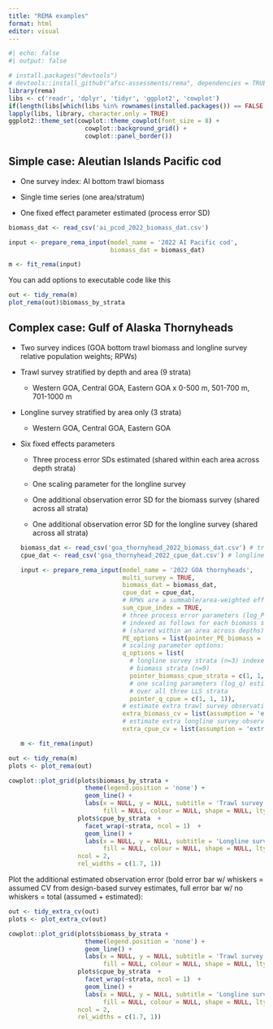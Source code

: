 ```yaml
---
title: "REMA examples"
format: html
editor: visual
---
```


```r
#| echo: false
#| output: false

# install.packages("devtools")
# devtools::install_github("afsc-assessments/rema", dependencies = TRUE, build_vignettes = FALSE)
library(rema)
libs <- c('readr', 'dplyr', 'tidyr', 'ggplot2', 'cowplot')
if(length(libs[which(libs %in% rownames(installed.packages()) == FALSE )]) > 0) {install.packages(libs[which(libs %in% rownames(installed.packages()) == FALSE)])}
lapply(libs, library, character.only = TRUE)
ggplot2::theme_set(cowplot::theme_cowplot(font_size = 8) +
                     cowplot::background_grid() +
                     cowplot::panel_border())
```

## Simple case: Aleutian Islands Pacific cod

-   One survey index: AI bottom trawl biomass

-   Single time series (one area/stratum)

-   One fixed effect parameter estimated (process error SD)

```r
biomass_dat <- read_csv('ai_pcod_2022_biomass_dat.csv')

input <- prepare_rema_input(model_name = '2022 AI Pacific cod',
                            biomass_dat = biomass_dat)

m <- fit_rema(input)
```

You can add options to executable code like this

```r
out <- tidy_rema(m)
plot_rema(out)$biomass_by_strata
```

## Complex case: Gulf of Alaska Thornyheads

-   Two survey indices (GOA bottom trawl biomass and longline survey relative population weights; RPWs)

-   Trawl survey stratified by depth and area (9 strata)

    -   Western GOA, Central GOA, Eastern GOA x 0-500 m, 501-700 m, 701-1000 m

-   Longline survey stratified by area only (3 strata)

    -   Western GOA, Central GOA, Eastern GOA

-   Six fixed effects parameters

    -   Three process error SDs estimated (shared within each area across depth strata)

    -   One scaling parameter for the longline survey

    -   One additional observation error SD for the biomass survey (shared across all strata)

    -   One additional observation error SD for the longline survey (shared across all strata)

    ```r

    biomass_dat <- read_csv('goa_thornyhead_2022_biomass_dat.csv') # trawl biomass
    cpue_dat <- read_csv('goa_thornyhead_2022_cpue_dat.csv') # longline RPWs

    input <- prepare_rema_input(model_name = '2022 GOA thornyheads',
                                multi_survey = TRUE,
                                biomass_dat = biomass_dat,
                                cpue_dat = cpue_dat,
                                # RPWs are a summable/area-weighted effort index
                                sum_cpue_index = TRUE, 
                                # three process error parameters (log_PE) estimated,
                                # indexed as follows for each biomass survey stratum
                                # (shared within an area across depths):
                                PE_options = list(pointer_PE_biomass = c(1, 1, 1, 2, 2, 2, 3, 3, 3)),
                                # scaling parameter options:
                                q_options = list(
                                  # longline survey strata (n=3) indexed as follows for the
                                  # biomass strata (n=9)
                                  pointer_biomass_cpue_strata = c(1, 1, 1, 2, 2, 2, 3, 3, 3),
                                  # one scaling parameters (log_q) estimated, shared
                                  # over all three LLS strata
                                  pointer_q_cpue = c(1, 1, 1)),
                                # estimate extra trawl survey observation error
                                extra_biomass_cv = list(assumption = 'extra_cv'),
                                # estimate extra longline survey observation error
                                extra_cpue_cv = list(assumption = 'extra_cv'))

    m <- fit_rema(input)
    ```

```r
out <- tidy_rema(m)
plots <- plot_rema(out)

cowplot::plot_grid(plots$biomass_by_strata +
                     theme(legend.position = 'none') +
                     geom_line() +
                     labs(x = NULL, y = NULL, subtitle = 'Trawl survey biomass (t)',
                          fill = NULL, colour = NULL, shape = NULL, lty = NULL),
                   plots$cpue_by_strata  +
                     facet_wrap(~strata, ncol = 1)  +
                     geom_line() +
                     labs(x = NULL, y = NULL, subtitle = 'Longline survey RPW',
                          fill = NULL, colour = NULL, shape = NULL, lty = NULL),
                   ncol = 2,
                   rel_widths = c(1.7, 1))
```

Plot the additional estimated observation error (bold error bar w/ whiskers = assumed CV from design-based survey estimates, full error bar w/ no whiskers = total (assumed + estimated):

```r
out <- tidy_extra_cv(out)
plots <- plot_extra_cv(out)

cowplot::plot_grid(plots$biomass_by_strata +
                     theme(legend.position = 'none') +
                     geom_line() +
                     labs(x = NULL, y = NULL, subtitle = 'Trawl survey biomass (t)',
                          fill = NULL, colour = NULL, shape = NULL, lty = NULL),
                   plots$cpue_by_strata  +
                     facet_wrap(~strata, ncol = 1)  +
                     geom_line() +
                     labs(x = NULL, y = NULL, subtitle = 'Longline survey RPW',
                          fill = NULL, colour = NULL, shape = NULL, lty = NULL),
                   ncol = 2,
                   rel_widths = c(1.7, 1))
```

## 
